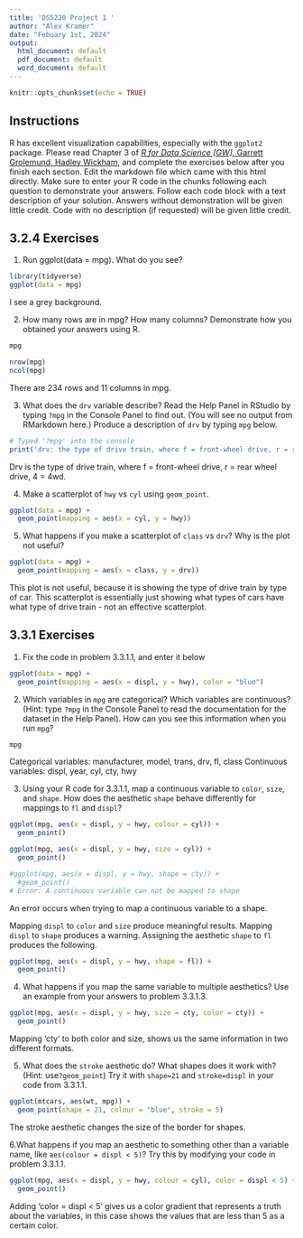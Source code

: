 ```yaml
---
title: 'DS5220 Project 1 '
author: "Alex Kramer"
date: "Febuary 1st, 2024"
output:
  html_document: default
  pdf_document: default
  word_document: default
---
```


```r
knitr::opts_chunk$set(echo = TRUE)
```

## Instructions

R has excellent visualization capabilities, especially with the `ggplot2` package.  Please read Chapter 3 of  [*R for Data Science [GW],* Garrett Grolemund, Hadley Wickham](https://r4ds.had.co.nz), and complete the exercises below after you finish each section.  Edit the markdown file which came with this html directly.  Make sure to enter your R code in the chunks following each question to demonstrate your answers.  Follow each code block with a text description of your solution.  Answers without demonstration will be given little credit.  Code with no description (if requested) will be given little credit.

## 3.2.4 Exercises

1. Run ggplot(data = mpg). What do you see?  

```r
library(tidyverse)
ggplot(data = mpg)
```
I see a grey background.

2. How many rows are in mpg? How many columns? Demonstrate how you obtained your answers using R.

```r
mpg

nrow(mpg)
ncol(mpg)
```
There are 234 rows and 11 columns in mpg. 


3. What does the `drv` variable describe? Read the Help Panel in RStudio  by typing `?mpg` in the Console Panel to find out.  (You will see no output from RMarkdown here.)  Produce a description of `drv` by typing `mpg` below.

```r
# Typed '?mpg' into the console
print('drv: the type of drive train, where f = front-wheel drive, r = rear wheel drive, 4 = 4wd')
```
Drv is the type of drive train, where f = front-wheel drive, r = rear wheel drive, 4 = 4wd.


4. Make a scatterplot of `hwy` vs `cyl` using `geom_point`.

```r
ggplot(data = mpg) +
  geom_point(mapping = aes(x = cyl, y = hwy))

```

5. What happens if you make a scatterplot of `class` vs `drv`? Why is the plot not useful?

```r
ggplot(data = mpg) +
  geom_point(mapping = aes(x = class, y = drv))
```
This plot is not useful, because it is showing the type of drive train by type of car. This scatterplot is essentially just showing what types of cars have what type of drive train - not an effective scatterplot.

## 3.3.1 Exercises

1. Fix the code in problem 3.3.1.1, and enter it below

```r
ggplot(data = mpg) + 
  geom_point(mapping = aes(x = displ, y = hwy), color = "blue")

```

2. Which variables in `mpg` are categorical? Which variables are continuous? (Hint: type `?mpg` in the Console Panel to read the documentation for the dataset in the Help Panel). How can you see this information when you run `mpg`?

```r
mpg
```
Categorical variables: manufacturer, model, trans, drv, fl, class 
Continuous variables: displ, year, cyl, cty, hwy

3. Using your R code for 3.3.1.1, map a continuous variable to `color`, `size`, and `shape`. How does the aesthetic `shape` behave differently for mappings to `fl` and `displ`?

```r
ggplot(mpg, aes(x = displ, y = hwy, colour = cyl)) +
  geom_point()
```
```r
ggplot(mpg, aes(x = displ, y = hwy, size = cyl)) +
  geom_point()
```
```r
#ggplot(mpg, aes(x = displ, y = hwy, shape = cty)) +
  #geom_point()
# Error: A continuous variable can not be mapped to shape
```
An error occurs when trying to map a continuous variable to a shape.


Mapping `displ` to `color` and `size` produce meaningful results. Mapping `displ` to `shape` produces a warning. Assigning the aesthetic `shape` to `fl` produces the following.

```r
ggplot(mpg, aes(x = displ, y = hwy, shape = fl)) +
  geom_point()

```


4. What happens if you map the same variable to multiple aesthetics? Use an example from your answers to problem 3.3.1.3.

```r
ggplot(mpg, aes(x = displ, y = hwy, size = cty, color = cty)) +
  geom_point()
```
Mapping 'cty' to both color and size, shows us the same information in two different formats.

5. What does the `stroke` aesthetic do? What shapes does it work with? (Hint: use`?geom_point`) Try it with `shape=21` and `stroke=displ` in your  code from 3.3.1.1.

```r
ggplot(mtcars, aes(wt, mpg)) +
  geom_point(shape = 21, colour = "blue", stroke = 5)
```
The stroke aesthetic changes the size of the border for shapes.

6.What happens if you map an aesthetic to something other than a variable name, like `aes(colour = displ < 5)`?  Try this by modifying your code in problem 3.3.1.1.

```r
ggplot(mpg, aes(x = displ, y = hwy, colour = cyl), color = displ < 5) +
  geom_point()

```
Adding 'color = displ < 5' gives us a color gradient that represents a truth about the variables, in this case shows the values that are less than 5 as a certain color.